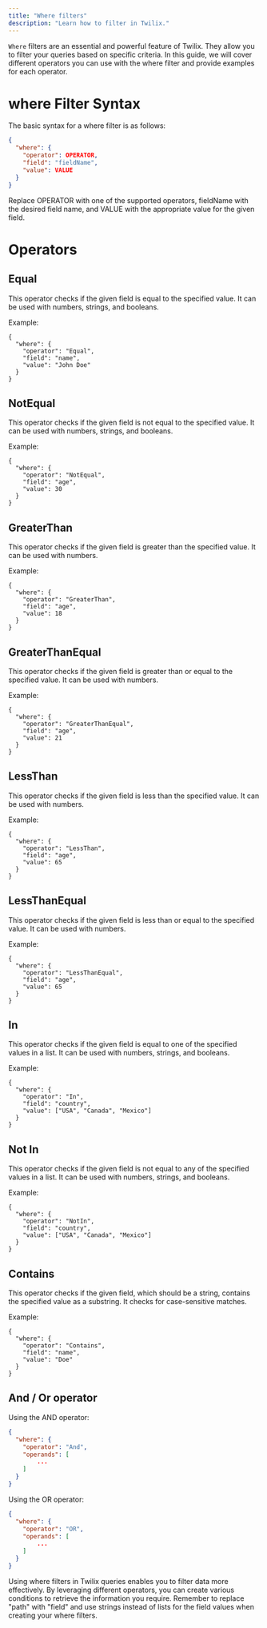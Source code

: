 ```yaml
---
title: "Where filters"
description: "Learn how to filter in Twilix."
---
```


`Where` filters are an essential and powerful feature
of Twilix. They allow you to filter your queries based
on specific criteria. In this guide, we will cover
different operators you can use with the where filter
and provide examples for each operator.

# where Filter Syntax

The basic syntax for a where filter is as follows:

```json
{
  "where": {
    "operator": OPERATOR,
    "field": "fieldName",
    "value": VALUE
  }
}
```

Replace OPERATOR with one of the supported operators, fieldName with the desired field name, and VALUE with the appropriate value for the given field.

# Operators

## Equal

This operator checks if the given field is equal to the specified value. It can be used with numbers, strings, and booleans.

Example:

```
{
  "where": {
    "operator": "Equal",
    "field": "name",
    "value": "John Doe"
  }
}
```

## NotEqual

This operator checks if the given field is not equal to the specified value. It can be used with numbers, strings, and booleans.

Example:

```
{
  "where": {
    "operator": "NotEqual",
    "field": "age",
    "value": 30
  }
}
```

## GreaterThan

This operator checks if the given field is greater than the specified value. It can be used with numbers.

Example:

```
{
  "where": {
    "operator": "GreaterThan",
    "field": "age",
    "value": 18
  }
}
```

## GreaterThanEqual

This operator checks if the given field is greater than or equal to the specified value. It can be used with numbers.

Example:

```
{
  "where": {
    "operator": "GreaterThanEqual",
    "field": "age",
    "value": 21
  }
}
```

## LessThan

This operator checks if the given field is less than the specified value. It can be used with numbers.

Example:

```
{
  "where": {
    "operator": "LessThan",
    "field": "age",
    "value": 65
  }
}
```

## LessThanEqual

This operator checks if the given field is less than or equal to the specified value. It can be used with numbers.

Example:

```
{
  "where": {
    "operator": "LessThanEqual",
    "field": "age",
    "value": 65
  }
}
```

## In

This operator checks if the given field is equal to one of the specified values in a list. It can be used with numbers, strings, and booleans.

Example:

```
{
  "where": {
    "operator": "In",
    "field": "country",
    "value": ["USA", "Canada", "Mexico"]
  }
}
```

## Not In

This operator checks if the given field is not equal to any of the specified values in a list. It can be used with numbers, strings, and booleans.

Example:

```
{
  "where": {
    "operator": "NotIn",
    "field": "country",
    "value": ["USA", "Canada", "Mexico"]
  }
}
```

## Contains

This operator checks if the given field, which should be a string, contains the specified value as a substring. It checks for case-sensitive matches.

Example:

```
{
  "where": {
    "operator": "Contains",
    "field": "name",
    "value": "Doe"
  }
}
```

## And / Or operator

Using the AND operator:

```json
{
  "where": {
    "operator": "And",
    "operands": [
        ...
    ]
  }
}
```

Using the OR operator:

```json
{
  "where": {
    "operator": "OR",
    "operands": [
        ...
    ]
  }
}
```

Using where filters in Twilix queries enables you to filter data more effectively. By leveraging different operators, you can create various conditions to retrieve the information you require. Remember to replace "path" with "field" and use strings instead of lists for the field values when creating your where filters.
